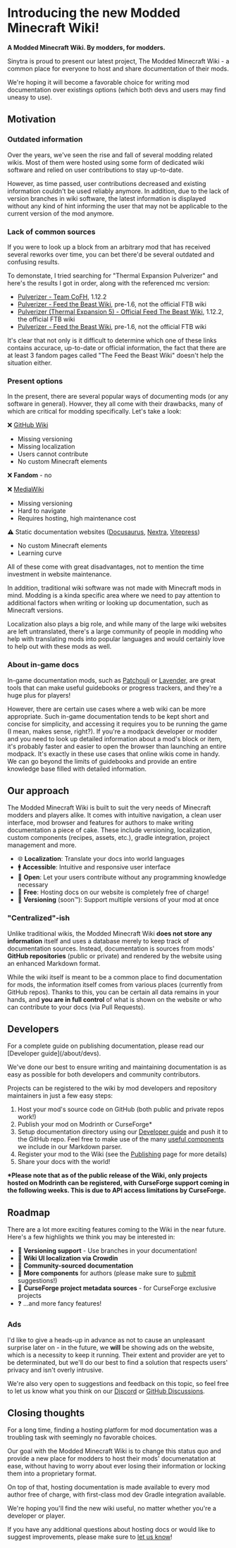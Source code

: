 # Introducing the new Modded Minecraft Wiki!

**A Modded Minecraft Wiki. By modders, for modders.**

Sinytra is proud to present our latest project, The Modded Minecraft Wiki - a common place for everyone to host
and share documentation of their mods.

We're hoping it will become a favorable choice for writing mod documentation over existings options
(which both devs and users may find uneasy to use).

## Motivation

### Outdated information

Over the years, we've seen the rise and fall of several modding related wikis. Most of them were hosted using some
form of dedicated wiki software and relied on user contributions to stay up-to-date.

However, as time passed, user contributions decreased and existing information couldn't be used reliably anymore.
In addition, due to the lack of version branches in wiki software, the latest information is displayed without any
kind of hint informing the user that may not be applicable to the current version of the mod anymore.

### Lack of common sources

If you were to look up a block from an arbitrary mod that has received several reworks over time, you can bet there'd be
several outdated and confusing results.

To demonstate, I tried searching for "Thermal Expansion Pulverizer" and here's the results I got in order,
along with the referenced mc version:
- [Pulverizer - Team CoFH](https://teamcofh.com/docs/1.12/thermal-expansion/pulverizer/), 1.12.2
- [Pulverizer - Feed the Beast Wiki](https://feed-the-beast.fandom.com/wiki/Pulverizer), pre-1.6, not the official FTB wiki
- [Pulverizer (Thermal Expansion 5) - Official Feed The Beast Wiki](https://ftb.fandom.com/wiki/Pulverizer_(Thermal_Expansion_5)), 1.12.2, the official FTB wiki
- [Pulverizer - Feed the Beast Wiki](https://ftbwiki.org/Pulverizer), pre-1.6, not the official FTB wiki

It's clear that not only is it difficult to determine which one of these links contains accurace, up-to-date or official
information, the fact that there are at least 3 fandom pages called "The Feed the Beast Wiki" doesn't help the situation either.

### Present options

In the present, there are several popular ways of documenting mods (or any software in general). Howver, they all come
with their drawbacks, many of which are critical for modding specifically. Let's take a look:

❌ [GitHub Wiki](https://docs.github.com/en/communities/documenting-your-project-with-wikis/about-wikis)
  - Missing versioning
  - Missing localization
  - Users cannot contribute
  - No custom Minecraft elements

❌ **Fandom** - no

❌ [MediaWiki](https://www.mediawiki.org/wiki/MediaWiki)
  - Missing versioning
  - Hard to navigate
  - Requires hosting, high maintenance cost

⚠️ Static documentation websites ([Docusaurus](https://docusaurus.io/), [Nextra](https://nextra.site/), [Vitepress](https://vitepress.dev/))
  - No custom Minecraft elements
  - Learning curve

All of these come with great disadvantages, not to mention the time investment in website maintenance.

In addition, traditional wiki software was not made with Minecraft mods in mind. Modding is a kinda specific area where
we need to pay attention to additional factors when writing or looking up documentation, such as Minecraft versions.

Localization also plays a big role, and while many of the large wiki websites are left untranslated, there's a large
community of people in modding who help with translating mods into popular languages and would certainly love to help
out with these mods as well.

### About in-game docs

In-game documentation mods, such as [Patchouli](https://github.com/VazkiiMods/Patchouli) or
[Lavender](https://github.com/wisp-forest/lavender), are great tools that can make useful guidebooks or progress trackers,
and they're a huge plus for players!

However, there are certain use cases where a web wiki can be more appropriate. Such in-game documentation tends to be
kept short and concise for simplicity, and accessing it requires you to be running the game (I mean, makes sense, right?).
If you're a modpack developer or modder and you need to look up detailed information about a mod's block or item, it's
probably faster and easier to open the browser than launching an entire modpack. It's exactly in these use cases that
online wikis come in handy. We can go beyond the limits of guidebooks and provide an entire knowledge base filled with
detailed information.

## Our approach

The Modded Minecraft Wiki is built to suit the very needs of Minecraft modders and players alike. It comes with
intuitive navigation, a clean user interface, mod browser and features for authors to make writing documentation
a piece of cake. These include versioning, localization, custom components (recipes, assets, etc.), gradle integration,
project management and more.

- 🌐 **Localization**: Translate your docs into world languages
- 🚹 **Accessible**: Intuitive and responsive user interface
- 🤝 **Open**: Let your users contribute without any programming knowledge necessary
- 💸 **Free**: Hosting docs on our website is completely free of charge!
- 🚧 **Versioning** (soon™): Support multiple versions of your mod at once

### "Centralized"-ish

Unlike traditional wikis, the Modded Minecraft Wiki **does not store any information** itself and uses a database merely
to keep track of documentation sources. Instead, documentation is sources from mods' **GitHub repositories**
(public or private) and rendered by the website using an enhanced Markdown format.

While the wiki itself is meant to be a common place to find documentation for mods, the information itself comes from
various places (currently from GitHub repos). Thanks to this, you can be certain all data remains in your hands,
and **you are in full control** of what is shown on the website or who can contribute to your docs (via Pull Requests).

## Developers

<Callout>
    For a complete guide on publishing documentation, please read our [Developer guide](/about/devs).
</Callout>

We've done our best to ensure writing and maintaining documentation is as easy as possible for both developers and
community contributors.

Projects can be registered to the wiki by mod developers and repository maintainers in just a few easy steps:

1. Host your mod's source code on GitHub (both public and private repos work!)
2. Publish your mod on Modrinth or CurseForge\*
3. Setup documentation directory using our [Developer guide](/about/devs) and push it to the
GitHub repo. Feel free to make use of the many [useful components](/about/format) we include
in our Markdown parser.
4. Register your mod to the Wiki (see the [Publishing](/about/publishing) page for more details)
5. Share your docs with the world!

**\*Please note that as of the public release of the Wiki, only projects hosted on Modrinth can be registered, with
CurseForge support coming in the following weeks. This is due to API access limitations by CurseForge.**

## Roadmap

There are a lot more exciting features coming to the Wiki in the near future. Here's a few highlights we think you
may be interested in:

- 🚧 **Versioning support** - Use branches in your documentation!
- 🚧 **Wiki UI localization via Crowdin**
- 🚧 **Community-sourced documentation**
- 🚧 **More components** for authors (please make sure to [submit](https://github.com/Sinytra/Wiki) suggestions!)
- 🚧 **CurseForge project metadata sources** - for CurseForge exclusive projects
- ❓ ...and more fancy features!

### Ads

I'd like to give a heads-up in advance as not to cause an unpleasant surprise later on - in the future, we **will** be
showing ads on the website, which is a necessity to keep it running. Their extent and provider are yet to be
determinated, but we'll do our best to find a solution that respects users' privacy and isn't overly intrusive.

We're also very open to suggestions and feedback on this topic, so feel free to let us know what you think on our
[Discord](https://discord.sinytra.org) or [GitHub Discussions](https://github.com/Sinytra/Wiki/discussions).

## Closing thoughts

For a long time, finding a hosting platform for mod documentation was a troubling task with seemingly no favorable
choices.

Our goal with the Modded Minecraft Wiki is to change this status quo and provide a new place for modders to
host their mods' documenatation at ease, without having to worry about ever losing their information or locking them
into a proprietary format.

On top of that, hosting documentation is made available to every mod author free of charge, with first-class
mod dev Gradle integration available.

We're hoping you'll find the new wiki useful, no matter whether you're a developer or player.

If you have any additional questions about hosting docs or would like to suggest improvements, please make sure to
[let us know](/about/help)!